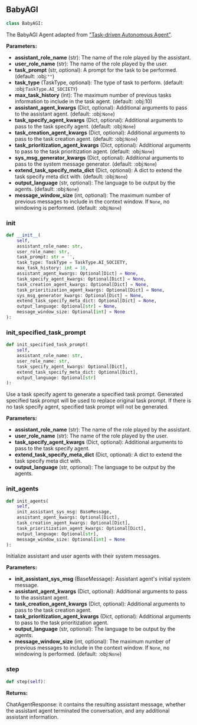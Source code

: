 <a id="camel.societies.babyagi_playing"></a>

<a id="camel.societies.babyagi_playing.BabyAGI"></a>

## BabyAGI

```python
class BabyAGI:
```

The BabyAGI Agent adapted from ["Task-driven Autonomous Agent"](https://github.com/yoheinakajima/babyagi).

**Parameters:**

- **assistant_role_name** (str): The name of the role played by the assistant.
- **user_role_name** (str): The name of the role played by the user.
- **task_prompt** (str, optional): A prompt for the task to be performed. (default: :obj:`""`)
- **task_type** (TaskType, optional): The type of task to perform. (default: :obj:`TaskType.AI_SOCIETY`)
- **max_task_history** (int): The maximum number of previous tasks information to include in the task agent. (default: :obj:10)
- **assistant_agent_kwargs** (Dict, optional): Additional arguments to pass to the assistant agent. (default: :obj:`None`)
- **task_specify_agent_kwargs** (Dict, optional): Additional arguments to pass to the task specify agent. (default: :obj:`None`)
- **task_creation_agent_kwargs** (Dict, optional): Additional arguments to pass to the task creation agent. (default: :obj:`None`)
- **task_prioritization_agent_kwargs** (Dict, optional): Additional arguments to pass to the task prioritization agent. (default: :obj:`None`)
- **sys_msg_generator_kwargs** (Dict, optional): Additional arguments to pass to the system message generator. (default: :obj:`None`)
- **extend_task_specify_meta_dict** (Dict, optional): A dict to extend the task specify meta dict with. (default: :obj:`None`)
- **output_language** (str, optional): The language to be output by the agents. (default: :obj:`None`)
- **message_window_size** (int, optional): The maximum number of previous messages to include in the context window. If `None`, no windowing is performed. (default: :obj:`None`)

<a id="camel.societies.babyagi_playing.BabyAGI.__init__"></a>

### __init__

```python
def __init__(
    self,
    assistant_role_name: str,
    user_role_name: str,
    task_prompt: str = '',
    task_type: TaskType = TaskType.AI_SOCIETY,
    max_task_history: int = 10,
    assistant_agent_kwargs: Optional[Dict] = None,
    task_specify_agent_kwargs: Optional[Dict] = None,
    task_creation_agent_kwargs: Optional[Dict] = None,
    task_prioritization_agent_kwargs: Optional[Dict] = None,
    sys_msg_generator_kwargs: Optional[Dict] = None,
    extend_task_specify_meta_dict: Optional[Dict] = None,
    output_language: Optional[str] = None,
    message_window_size: Optional[int] = None
):
```

<a id="camel.societies.babyagi_playing.BabyAGI.init_specified_task_prompt"></a>

### init_specified_task_prompt

```python
def init_specified_task_prompt(
    self,
    assistant_role_name: str,
    user_role_name: str,
    task_specify_agent_kwargs: Optional[Dict],
    extend_task_specify_meta_dict: Optional[Dict],
    output_language: Optional[str]
):
```

Use a task specify agent to generate a specified task prompt.
Generated specified task prompt will be used to replace original
task prompt. If there is no task specify agent, specified task
prompt will not be generated.

**Parameters:**

- **assistant_role_name** (str): The name of the role played by the assistant.
- **user_role_name** (str): The name of the role played by the user.
- **task_specify_agent_kwargs** (Dict, optional): Additional arguments to pass to the task specify agent.
- **extend_task_specify_meta_dict** (Dict, optional): A dict to extend the task specify meta dict with.
- **output_language** (str, optional): The language to be output by the agents.

<a id="camel.societies.babyagi_playing.BabyAGI.init_agents"></a>

### init_agents

```python
def init_agents(
    self,
    init_assistant_sys_msg: BaseMessage,
    assistant_agent_kwargs: Optional[Dict],
    task_creation_agent_kwargs: Optional[Dict],
    task_prioritization_agent_kwargs: Optional[Dict],
    output_language: Optional[str],
    message_window_size: Optional[int] = None
):
```

Initialize assistant and user agents with their system messages.

**Parameters:**

- **init_assistant_sys_msg** (BaseMessage): Assistant agent's initial system message.
- **assistant_agent_kwargs** (Dict, optional): Additional arguments to pass to the assistant agent.
- **task_creation_agent_kwargs** (Dict, optional): Additional arguments to pass to the task creation agent.
- **task_prioritization_agent_kwargs** (Dict, optional): Additional arguments to pass to the task prioritization agent.
- **output_language** (str, optional): The language to be output by the agents.
- **message_window_size** (int, optional): The maximum number of previous messages to include in the context window. If `None`, no windowing is performed. (default: :obj:`None`)

<a id="camel.societies.babyagi_playing.BabyAGI.step"></a>

### step

```python
def step(self):
```

**Returns:**

  ChatAgentResponse: it contains the resulting assistant message,
whether the assistant agent terminated the conversation,
and any additional assistant information.

